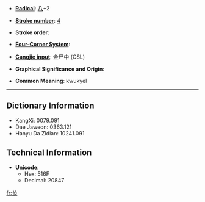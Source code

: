 * '''[[Wiktionary:Chinese radical index| Radical]]''': [[Wiktionary:Chinese radical index 八|八]]+2

* '''[[Wiktionary:Chinese total strokes index|Stroke number]]''': [[Wiktionary:Chinese total strokes index 4|4]]

* '''Stroke order''': 

* '''[[Wiktionary:Chinese four corner index|Four-Corner System]]''': 

* '''[[Wiktionary:Chinese Cangjie index|Cangjie input]]''': 金尸中 (CSL)

* '''Graphical Significance and Origin''': 

* '''Common Meaning''': kwukyel

----

== Dictionary Information ==

* KangXi: 0079.091
* Dae Jaweon: 0363.121
* Hanyu Da Zidian: 10241.091

== Technical Information ==

* '''Unicode''':
** Hex: 516F
** Decimal: 20847

[[fr:兯]]